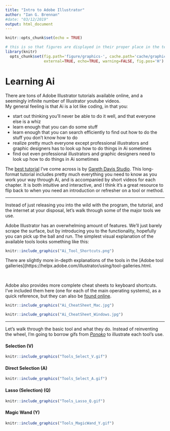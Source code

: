 ```yaml
---
title: "Intro to Adobe Illustrator"
author: "Ian G. Brennan"
#date: "03/12/2019"
output: html_document
---
```


```r
knitr::opts_chunk$set(echo = TRUE)
```

```r
# this is so that figures are displayed in their proper place in the text, and not all at the end. 
library(knitr)
  opts_chunk$set(fig.path='figure/graphics-', cache.path='cache/graphics-', fig.align='center',
                 external=TRUE, echo=TRUE, warning=FALSE, fig.pos='H')
```

# Learning Ai

There are tons of Adobe Illustrator tutorials available online, and a seemingly infinite number of Illustrator youtube videos.  
My general feeling is that Ai is a lot like coding, in that you:

* start out thinking you'll never be able to do it well, and that everyone else is a whiz
* learn enough that you can do some stuff
* learn enough that you can search efficiently to find out how to do the stuff you don't know how to do
* realize pretty much everyone except professional illustrators and graphic designers has to look up how to do things in Ai sometimes
* find out even professional illustrators and graphic designers need to look up how to do things in Ai sometimes


The [best tutorial](https://www.pgsd.org/cms/lib07/PA01916597/Centricity/Domain/202/illustrator_for_beginners_tastytuts.pdf) I've come across is by [Gareth Davis Studio](https://www.youtube.com/channel/UC64eec0UYHxflyEWgyZOvLA). This long-format tutorial includes pretty much everything you need to know as you work your way through Ai, and is accompanied by short videos for each chapter. It is both intuitive and interactive, and I think it's a great resource to flip back to when you need an introduction or refresher on a tool or method.

---

Instead of just releasing you into the wild with the program, the tutorial, and the internet at your disposal, let's walk through some of the major tools we use.

Adobe Illustrator has an overwhelming amount of features. We'll just barely scrape the surface, but by introducing you to the functionality, hopefully you can pick up the ball and run. The simplest visual explanation of the available tools looks something like this:
```r
knitr::include_graphics("Ai_Tool_Shortcuts.png")
```

There are slightly more in-depth explanations of the tools in the [Adobe tool galleries](https://helpx.adobe.com/illustrator/using/tool-galleries.html.

\  

Adobe also provides more complete cheat sheets to keyboard shortcuts. I've included them here (one for each of the main operating systems), as a quick reference, but they can also be [found online](https://helpx.adobe.com/au/illustrator/using/default-keyboard-shortcuts.html).

```r
knitr::include_graphics("Ai_CheatSheet_Mac.jpg")
```
```r
knitr::include_graphics("Ai_CheatSheet_Windows.jpg")
```

---

Let's walk through the basic tool and what they do. Instead of reinventing the wheel, I'm going to borrow gifs from [*Ponoko*](https://www.ponoko.com/blog/how-to-make/adobe-illustrator-tools/) to illustrate each tool's use.

#### Selection (V)
```r
knitr::include_graphics("Tools_Select_V.gif")
```

#### Direct Selection (A)
```r
knitr::include_graphics("Tools_Select_A.gif")
```

#### Lasso (Selection) (Q)
```r
knitr::include_graphics("Tools_Lasso_Q.gif")
```

#### Magic Wand (Y)
```r
knitr::include_graphics("Tools_MagicWand_Y.gif")
```